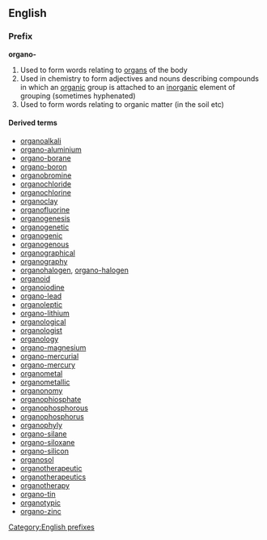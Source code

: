 ==English==

===Prefix===
'''organo-'''

# Used to form words relating to [[organ]]s of the body
# Used in chemistry to form adjectives and nouns describing compounds in which an [[organic]] group is attached to an [[inorganic]] element of grouping (sometimes hyphenated)
# Used to form words relating to organic matter (in the soil etc)

====Derived terms====
*[[organoalkali]]
*[[organo-aluminium]]
*[[organo-borane]]
*[[organo-boron]]
*[[organobromine]]
*[[organochloride]]
*[[organochlorine]]
*[[organoclay]]
*[[organofluorine]]
*[[organogenesis]]
*[[organogenetic]]
*[[organogenic]]
*[[organogenous]]
*[[organographical]]
*[[organography]]
*[[organohalogen]], [[organo-halogen]]
*[[organoid]]
*[[organoiodine]]
*[[organo-lead]]
*[[organoleptic]]
*[[organo-lithium]]
*[[organological]]
*[[organologist]]
*[[organology]]
*[[organo-magnesium]]
*[[organo-mercurial]]
*[[organo-mercury]]
*[[organometal]]
*[[organometallic]]
*[[organonomy]]
*[[organophiosphate]]
*[[organophosphorous]]
*[[organophosphorus]]
*[[organophyly]]
*[[organo-silane]]
*[[organo-siloxane]]
*[[organo-silicon]]
*[[organosol]]
*[[organotherapeutic]]
*[[organotherapeutics]]
*[[organotherapy]]
*[[organo-tin]]
*[[organotypic]]
*[[organo-zinc]]


[[Category:English prefixes]]